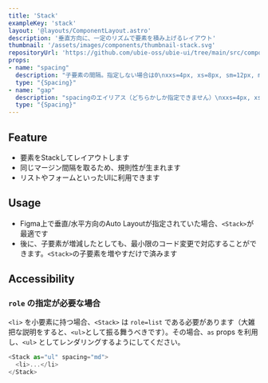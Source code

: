 ```yaml
---
title: 'Stack'
exampleKey: 'stack'
layout: '@layouts/ComponentLayout.astro'
description: '垂直方向に、一定のリズムで要素を積み上げるレイアウト'
thumbnail: '/assets/images/components/thumbnail-stack.svg'
repositoryUrl: 'https://github.com/ubie-oss/ubie-ui/tree/main/src/components/Stack'
props:
- name: "spacing"
  description: "子要素の間隔。指定しない場合は0\nxxs=4px, xs=8px, sm=12px, md=16px, lg=24px, xl=40px, xxl=64px"
  type: "{Spacing}"
- name: "gap"
  description: "spacingのエイリアス（どちらかしか指定できません）\nxxs=4px, xs=8px, sm=12px, md=16px, lg=24px, xl=40px, xxl=64px"
  type: "{Spacing}"
---
```


## Feature

- 要素をStackしてレイアウトします
- 同じマージン間隔を取るため、規則性が生まれます
- リストやフォームといったUIに利用できます

## Usage

- Figma上で垂直/水平方向のAuto Layoutが指定されていた場合、`<Stack>`が最適です
- 後に、子要素が増減したとしても、最小限のコード変更で対応することができます。`<Stack>`の子要素を増やすだけで済みます

## Accessibility

### `role` の指定が必要な場合

`<li>` を小要素に持つ場合、`<Stack>` は `role=list` である必要があります（大雑把な説明をすると、`<ul>`として振る舞うべきです）。その場合、`as` props を利用し、`<ul>` としてレンダリングするようにしてください。

```js
<Stack as="ul" spacing="md">
  <li>...</li>
</Stack>
```
